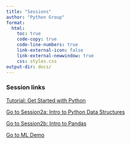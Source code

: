 ```yaml
---
title: "Sessions"
author: "Python Group"
format: 
  html:
    toc: true
    code-copy: true
    code-line-numbers: true
    link-external-icon: false
    link-external-newwindow: true
    css: styles.css
output-dir: docs/ 
---
```

### Session links
<a href="session1/session1.html">Tutorial: Get Started with Python
  </a>

 
<a href="session2a/session2a.html">Go to Session2a: Intro to Python Data Structures
  </a> 


<a href="session2b/session2b.html">Go to Session2b: Intro to Pandas
  </a>


<a href="session3/session3.html">Go to ML Demo
  </a>

  